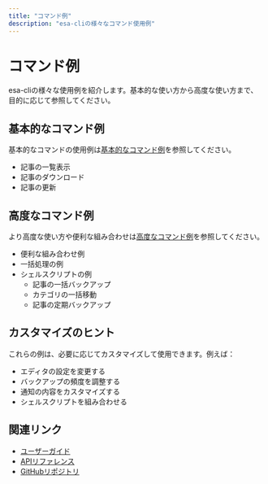 ```yaml
---
title: "コマンド例"
description: "esa-cliの様々なコマンド使用例"
---
```


# コマンド例

esa-cliの様々な使用例を紹介します。基本的な使い方から高度な使い方まで、目的に応じて参照してください。

## 基本的なコマンド例

基本的なコマンドの使用例は[基本的なコマンド例](/examples/basic-commands)を参照してください。

- 記事の一覧表示
- 記事のダウンロード
- 記事の更新

## 高度なコマンド例

より高度な使い方や便利な組み合わせは[高度なコマンド例](/examples/advanced-commands)を参照してください。

- 便利な組み合わせ例
- 一括処理の例
- シェルスクリプトの例
  - 記事の一括バックアップ
  - カテゴリの一括移動
  - 記事の定期バックアップ

## カスタマイズのヒント

これらの例は、必要に応じてカスタマイズして使用できます。例えば：

- エディタの設定を変更する
- バックアップの頻度を調整する
- 通知の内容をカスタマイズする
- シェルスクリプトを組み合わせる

## 関連リンク

- [ユーザーガイド](/guides/user-guide)
- [APIリファレンス](/reference)
- [GitHubリポジトリ](https://github.com/shellme/esa-cli) 